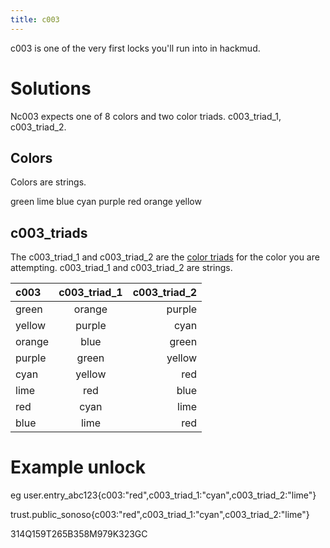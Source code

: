 ```yaml
---
title: c003
---
```


c003 is one of the very first locks you'll run into in hackmud.

# Solutions

Nc003 expects one of 8 colors and two color triads. c003_triad_1, c003_triad_2.

## Colors

Colors are strings.

green
lime
blue
cyan
purple
red
orange
yellow

## c003_triads

The c003_triad_1 and c003_triad_2 are the [color triads](https://en.wikipedia.org/wiki/Color_scheme#Triadic) for the color you are attempting. c003_triad_1 and c003_triad_2 are strings.

| c003   | c003_triad_1 | c003_triad_2 |
| :----- | :----------: | -----------: |
| green  |    orange    |       purple |
| yellow |    purple    |         cyan |
| orange |     blue     |        green |
| purple |    green     |       yellow |
| cyan   |    yellow    |          red |
| lime   |     red      |         blue |
| red    |     cyan     |         lime |
| blue   |     lime     |          red |

# Example unlock

eg user.entry_abc123\{c003:"red",c003_triad_1:"cyan",c003_triad_2:"lime"}

trust.public_sonoso\{c003:"red",c003_triad_1:"cyan",c003_triad_2:"lime"}

314Q159T265B358M979K323GC
